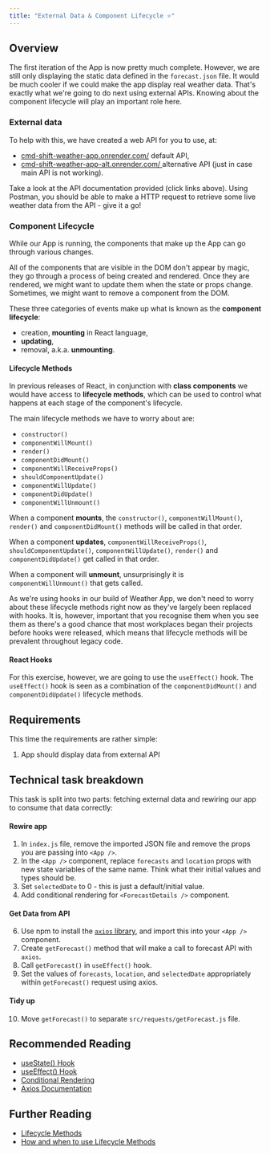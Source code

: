 ```yaml
---
title: "External Data & Component Lifecycle ⭐️"
---
```


## Overview

The first iteration of the App is now pretty much complete. However, we are still only displaying the static data defined in the `forecast.json` file. It would be much cooler if we could make the app display real weather data. That's exactly what we're going to do next using external APIs. Knowing about the component lifecycle will play an important role here.

### External data

To help with this, we have created a web API for you to use, at:

- [cmd-shift-weather-app.onrender.com/](https://cmd-shift-weather-app.onrender.com/) default API,
- [cmd-shift-weather-app-alt.onrender.com/ ](https://cmd-shift-weather-app-alt.onrender.com/) alternative API (just in case main API is not working).

Take a look at the API documentation provided (click links above). Using Postman, you should be able to make a HTTP request to retrieve some live weather data from the API - give it a go!

### Component Lifecycle

While our App is running, the components that make up the App can go through various changes.

All of the components that are visible in the DOM don't appear by magic, they go through a process of being created and rendered. Once they are rendered, we might want to update them when the state or props change. Sometimes, we might want to remove a component from the DOM.

These three categories of events make up what is known as the **component lifecycle**:

- creation, **mounting** in React language,
- **updating**,
- removal, a.k.a. **unmounting**.

#### Lifecycle Methods

In previous releases of React, in conjunction with **class components** we would have access to **lifecycle methods**, which can be used to control what happens at each stage of the component's lifecycle.

The main lifecycle methods we have to worry about are:

* `constructor()`
* `componentWillMount()`
* `render()`
* `componentDidMount()`
* `componentWillReceiveProps()`
* `shouldComponentUpdate()`
* `componentWillUpdate()`
* `componentDidUpdate()`
* `componentWillUnmount()`

When a component **mounts**, the `constructor()`, `componentWillMount()`, `render()` and `componentDidMount()` methods will be called in that order.

When a component **updates**, `componentWillReceiveProps()`, `shouldComponentUpdate()`, `componentWillUpdate()`, `render()` and `componentDidUpdate()` get called in that order.

When a component will **unmount**, unsurprisingly it is `componentWillUnmount()` that gets called.

As we're using hooks in our build of Weather App, we don't need to worry about these lifecycle methods right now as they've largely been replaced with hooks. It is, however, important that you recognise them when you see them as there's a good chance that most workplaces began their projects before hooks were released, which means that lifecycle methods will be prevalent throughout legacy code.

#### React Hooks

For this exercise, however, we are going to use the `useEffect()` hook. The `useEffect()` hook is seen as a combination of the `componentDidMount()` and `componentDidUpdate()` lifecycle methods. 

## Requirements

This time the requirements are rather simple:

1. App should display data from external API

## Technical task breakdown

This task is split into two parts: fetching external data and rewiring our app to consume that data correctly:

#### Rewire app

1. In `index.js` file, remove the imported JSON file and remove the props you are passing into `<App />`.
2. In the `<App />` component, replace `forecasts` and `location` props with new state variables of the same name. Think what their initial values and types should be.
3. Set `selectedDate` to 0 - this is just a default/initial value.
4. Add conditional rendering for `<ForecastDetails />` component.

#### Get Data from API

6. Use npm to install the [`axios` library](https://www.npmjs.com/package/axios), and import this into your `<App />` component.
7. Create `getForecast()` method that will make a call to forecast API with `axios`.
8. Call `getForecast()` in `useEffect()` hook.
9. Set the values of `forecasts`, `location`, and `selectedDate` appropriately within `getForecast()` request using axios.

#### Tidy up

10. Move `getForecast()` to separate `src/requests/getForecast.js` file.

## Recommended Reading

* [useState() Hook](https://reactjs.org/docs/hooks-state.html)
* [useEffect() Hook](https://reactjs.org/docs/hooks-effect.html)
* [Conditional Rendering](https://reactjs.org/docs/conditional-rendering.html)
* [Axios Documentation](https://github.com/axios/axios)

## Further Reading

* [Lifecycle Methods](https://reactjs.org/docs/react-component.html#the-component-lifecycle)
* [How and when to use Lifecycle Methods](https://engineering.musefind.com/react-lifecycle-methods-how-and-when-to-use-them-2111a1b692b1)
